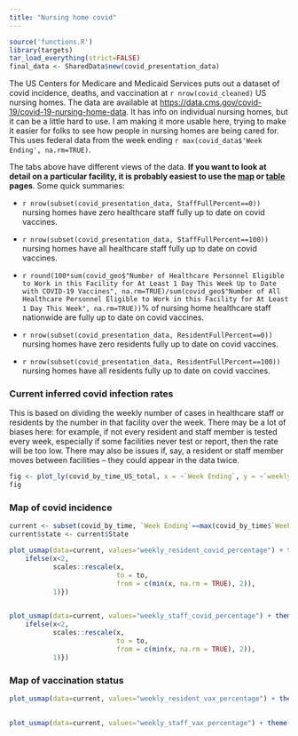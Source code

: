 ```yaml
---
title: "Nursing home covid"
---
```


```r
source('functions.R')
library(targets)
tar_load_everything(strict=FALSE)
final_data <- SharedData$new(covid_presentation_data)
```


The US Centers for Medicare and Medicaid Services puts out a dataset of covid incidence, deaths, and vaccination at `r nrow(covid_cleaned)` US nursing homes. The data are available at <https://data.cms.gov/covid-19/covid-19-nursing-home-data>. It has info on individual nursing homes, but it can be a little hard to use. I am making it more usable here, trying to make it easier for folks to see how people in nursing homes are being cared for. This uses federal data from the week ending `r max(covid_data$'Week Ending', na.rm=TRUE)`. 

The tabs above have different views of the data. **If you want to look at detail on a particular facility, it is probably easiest to use the [map](map.html) or [table](table.html) pages**. Some quick summaries:

* `r nrow(subset(covid_presentation_data, StaffFullPercent==0))` nursing homes have zero healthcare staff fully up to date on covid vaccines.
* `r nrow(subset(covid_presentation_data, StaffFullPercent==100))` nursing homes have all healthcare staff fully up to date on covid vaccines.
* `r round(100*sum(covid_geo$"Number of Healthcare Personnel Eligible to Work in this Facility for At Least 1 Day This Week Up to Date with COVID-19 Vaccines", na.rm=TRUE)/sum(covid_geo$"Number of All Healthcare Personnel Eligible to Work in this Facility for At Least 1 Day This Week", na.rm=TRUE))`% of nursing home healthcare staff nationwide are fully up to date on covid vaccines.

* `r nrow(subset(covid_presentation_data, ResidentFullPercent==0))` nursing homes have zero residents fully up to date on covid vaccines.
* `r nrow(subset(covid_presentation_data, ResidentFullPercent==100))` nursing homes have all residents fully up to date on covid vaccines.


### Current inferred covid infection rates

This is based on dividing the weekly number of cases in healthcare staff or residents by the number in that facility over the week. There may be a lot of biases here: for example, if not every resident and staff member is tested every week, especially if some facilities never test or report, then the rate will be too low. There may also be issues if, say, a resident or staff member moves between facilities -- they could appear in the data twice.

```r
fig <- plot_ly(covid_by_time_US_total, x = ~`Week Ending`, y = ~`weekly_resident_covid_percentage`, type = 'scatter', mode = 'lines+markers', name="Residents") |> add_trace(y = ~weekly_staff_covid_percentage, name = 'Staff', mode = 'lines+markers') |> layout(yaxis = list(title = "Inferred percentage with covid"), xaxis = list(title = 'Week Ending')) |> layout(legend = list(x = 0.1, y = 0.9))
fig
```

### Map of covid incidence
```r
current <- subset(covid_by_time, `Week Ending`==max(covid_by_time$`Week Ending`))
current$state <- current$State

plot_usmap(data=current, values="weekly_resident_covid_percentage") + theme(legend.position="top") + scale_fill_viridis(name=paste0("Percent of nursing home residents with covid\n(Week ending ", unique(current$`Week Ending`), ", from NursingHomeCovid.info)"), rescaler = function(x, to = c(0, 1), from = NULL) {
    ifelse(x<2, 
           scales::rescale(x,
                           to = to,
                           from = c(min(x, na.rm = TRUE), 2)),
           1)})
		   

plot_usmap(data=current, values="weekly_staff_covid_percentage") + theme(legend.position="top") + scale_fill_viridis(name=paste0("Percent of nursing home staff with covid\n(Week ending ", unique(current$`Week Ending`), ", from NursingHomeCovid.info)"), rescaler = function(x, to = c(0, 1), from = NULL) {
    ifelse(x<2, 
           scales::rescale(x,
                           to = to,
                           from = c(min(x, na.rm = TRUE), 2)),
           1)})
```

### Map of vaccination status
```r

plot_usmap(data=current, values="weekly_resident_vax_percentage") + theme(legend.position="top") + scale_fill_viridis(name=paste0("Percent of nursing home residents fully vaccinated\n(Week ending ", unique(current$`Week Ending`), ", from NursingHomeCovid.info)"), option="H", limits=c(0,100), direction=-1)
		   

plot_usmap(data=current, values="weekly_staff_vax_percentage") + theme(legend.position="top") + scale_fill_viridis(name=paste0("Percent of nursing home staff fully_vaccinated\n(Week ending ", unique(current$`Week Ending`), ", from NursingHomeCovid.info)"), option="H", limits=c(0,100), direction=-1)
```

